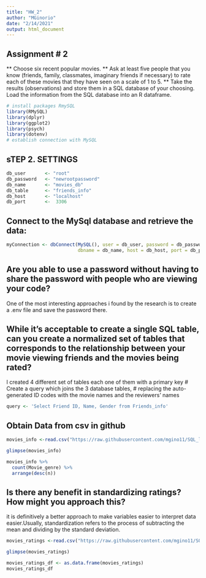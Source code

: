 ---
title: "HW_2"
author: "MGinorio"
date: "2/14/2021"
output: html_document
---

## Assignment # 2

** Choose six recent popular movies. 
** Ask at least five people that you know (friends, family, classmates, imaginary friends if necessary) to rate each of these movies that they have seen on a scale of 1 to 5. 
** Take the results (observations) and store them in a SQL database of your choosing. Load the information from the SQL database into an R dataframe.


```{r}
# install packages RmySQL
library(RMySQL)
library(dplyr)
library(ggplot2)
library(psych)
library(dotenv)
# establish connection with MySQL


```
## sTEP 2. SETTINGS

```{r}
db_user       <- "root"
db_password   <- "newrootpassword"
db_name       <- "movies_db"
db_table      <- "friends_info"
db_host       <- "localhost"
db_port       <-  3306

```

## Connect to the MySql database and retrieve the data:


```{r}
myConnection <- dbConnect(MySQL(), user = db_user, password = db_password,
                          dbname = db_name, host = db_host, port = db_port)
```



## Are you able to use a password without having to share the password with people who are viewing your code?

One of the most interesting approaches i found by the research is to create a .env file and save the password there.

## While it’s acceptable to create a single SQL table, can you create a normalized set of tables that corresponds to the relationship between your movie viewing friends and the movies being rated?

I created 4 different set of tables each one of them with a primary key
# Create a query which joins the 3 database tables, 
# replacing the auto-generated ID codes with the movie names and the reviewers' names

```{r}
query <- 'Select Friend ID, Name, Gender from Friends_info'

```

## Obtain Data from csv in github
```{r}
movies_info <-read.csv("https://raw.githubusercontent.com/mgino11/SQL_likert/main/Movie_ID.csv")

glimpse(movies_info)
```
```{r}
movies_info %>%
  count(Movie_genre) %>%
  arrange(desc(n))
```
## Is there any benefit in standardizing ratings? How might you approach this?
it is definitively a better approach to make variables easier to interpret data easier.Usually, standardization refers to the process of subtracting the mean and dividing by the standard deviation. 

```{r}
movies_ratings <-read.csv("https://raw.githubusercontent.com/mgino11/SQL_likert/main/Friends_rating.csv")

glimpse(movies_ratings)
```
```{r}
movies_ratings_df <- as.data.frame(movies_ratings)
movies_ratings_df
```


